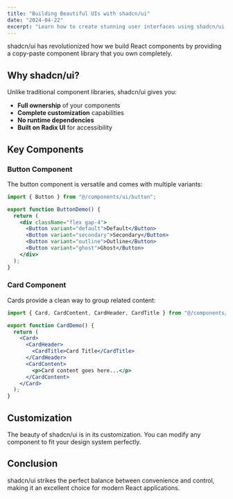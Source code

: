 ```yaml
---
title: "Building Beautiful UIs with shadcn/ui"
date: "2024-04-22"
excerpt: "Learn how to create stunning user interfaces using shadcn/ui components and Tailwind CSS for maximum design flexibility."
---
```


shadcn/ui has revolutionized how we build React components by providing a copy-paste component library that you own completely.

## Why shadcn/ui?

Unlike traditional component libraries, shadcn/ui gives you:

- **Full ownership** of your components
- **Complete customization** capabilities
- **No runtime dependencies**
- **Built on Radix UI** for accessibility

## Key Components

### Button Component

The button component is versatile and comes with multiple variants:

```jsx
import { Button } from "@/components/ui/button";

export function ButtonDemo() {
  return (
    <div className="flex gap-4">
      <Button variant="default">Default</Button>
      <Button variant="secondary">Secondary</Button>
      <Button variant="outline">Outline</Button>
      <Button variant="ghost">Ghost</Button>
    </div>
  );
}
```

### Card Component

Cards provide a clean way to group related content:

```jsx
import { Card, CardContent, CardHeader, CardTitle } from "@/components/ui/card";

export function CardDemo() {
  return (
    <Card>
      <CardHeader>
        <CardTitle>Card Title</CardTitle>
      </CardHeader>
      <CardContent>
        <p>Card content goes here...</p>
      </CardContent>
    </Card>
  );
}
```

## Customization

The beauty of shadcn/ui is in its customization. You can modify any component to fit your design system perfectly.

## Conclusion

shadcn/ui strikes the perfect balance between convenience and control, making it an excellent choice for modern React applications.
